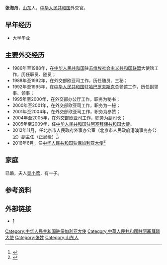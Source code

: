 '''张海舟'''{{BD|1962年|6月19日}}，[[山东|山东]]人，[[中华人民共和国|中华人民共和国]]外交官。

==早年经历==
*大学毕业

==主要外交经历==
*1986年至1988年，在[[中华人民共和国|中华人民共和国]]驻[[苏维埃社会主义共和国联盟|苏维埃社会主义共和国联盟]]大使馆工作，历任职员、随员；
*1988年至1992年，在外交部欧亚司工作，历任随员、三秘；
*1992年至1995年，在[[中华人民共和国|中华人民共和国]]驻[[哈巴罗夫斯克|哈巴罗夫斯克]]总领馆工作，历任副领事、领事；
*1995年至2000年，在外交部办公厅工作，职务为秘书；
*2000年至2001年，在外交部欧亚司工作，职务为一秘；
*2001年至2004年，在外交部欧亚司工作，职务为参赞；
*2004年至2005年，在外交部欧亚司工作，职务为副司长；
*2005年至2009年，任[[中国驻阿塞拜疆大使列表|中华人民共和国驻阿塞拜疆共和国大使]]。
*2012年11月，任北京市人民政府外事办公室（北京市人民政府港澳事务办公室）副主任（正局级）<ref>{{cite web|accessdate=2016-06-06|url=http://district.ce.cn/newarea/sddy/201211/30/t20121130_23895332_1.shtml|title=北京任免李东、王海平、张海舟、杜黎彬、甘靖中等105人|publisher=中国经济网|archive-date=2022-04-14|archive-url=https://web.archive.org/web/20220414214353/http://district.ce.cn/newarea/sddy/201211/30/t20121130_23895332_1.shtml}}</ref>。
*2016年6月，任[[中国驻保加利亚大使列表|中华人民共和国驻保加利亚大使]]<ref>{{zh-cn}}{{cite web |url=http://news.xinhuanet.com/politics/2016-06/06/c_1118999984.htm |title=国家主席习近平任免驻外大使 |publisher=新华社 |date=2016-06-06 |accessdate=2016-06-07 |archive-date=2016-06-07 |archive-url=https://web.archive.org/web/20160607122145/http://news.xinhuanet.com/politics/2016-06/06/c_1118999984.htm |dead-url=no }}</ref>

==家庭==
已婚，夫人[[吴小莺|吴小莺]]，有一子。

== 参考资料 ==
{{reflist}}

== 外部链接 ==
*[http://az.china-embassy.org/chn/zgzasbjds/t426605.htm]{{dead link|date=2018年2月 |bot=InternetArchiveBot |fix-attempted=yes }}

{{start box}}
{{s-dip}}
{{s-before|[[魏敬华|魏敬华]]}}
{{s-title|[[中国驻保加利亚大使列表|中华人民共和国驻保加利亚大使]]|2016年6月－2018年12月}}
{{s-after|[[董晓军|董晓军]]}}
{{s-before|[[张喜云|张喜云]]}}
{{s-title|[[中国驻阿塞拜疆大使列表|中华人民共和国驻阿塞拜疆大使]]|2005年12月－2009年3月}}
{{s-after|[[张延年|张延年]]}}
{{end box}}

[[Category:中华人民共和国驻保加利亚大使|Category:中华人民共和国驻保加利亚大使]]
[[Category:中華人民共和國駐阿塞拜疆大使|Category:中華人民共和國駐阿塞拜疆大使]]
[[Category:张姓|Category:张姓]]
[[Category:山东人|Category:山东人]]